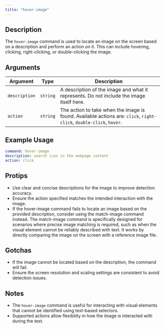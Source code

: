 ```yaml
---
title: "hover-image"
---
```


## Description
The `hover-image` command is used to locate an image on the screen based on a description and perform an action on it. This can include hovering, clicking, right-clicking, or double-clicking the image.

## Arguments
| Argument      | Type     | Description                                                                 |
|---------------|----------|-----------------------------------------------------------------------------|
| `description` | `string` | A description of the image and what it represents. Do not include the image itself here. |
| `action`      | `string` | The action to take when the image is found. Available actions are: `click`, `right-click`, `double-click`, `hover`. |

## Example Usage
```yaml
command: hover-image
description: search icon in the webpage content
action: click
```

## Protips
- Use clear and concise descriptions for the image to improve detection accuracy.
- Ensure the action specified matches the intended interaction with the image.
- If the hover-image command fails to locate an image based on the provided description, consider using the match-image command instead. The match-image command is specifically designed for scenarios where precise image matching is required, such as when the visual element cannot be reliably described with text. It works by directly comparing the image on the screen with a reference image file.

## Gotchas
- If the image cannot be located based on the description, the command will fail.
- Ensure the screen resolution and scaling settings are consistent to avoid detection issues.

## Notes
- The `hover-image` command is useful for interacting with visual elements that cannot be identified using text-based selectors.
- Supported actions allow flexibility in how the image is interacted with during the test.
